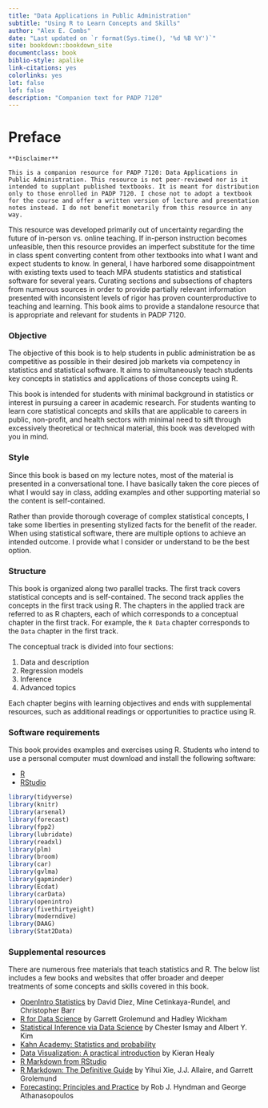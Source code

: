 ```yaml
--- 
title: "Data Applications in Public Administration"
subtitle: "Using R to Learn Concepts and Skills"
author: "Alex E. Combs"
date: "Last updated on `r format(Sys.time(), '%d %B %Y')`"
site: bookdown::bookdown_site
documentclass: book
biblio-style: apalike
link-citations: yes
colorlinks: yes
lot: false
lof: false
description: "Companion text for PADP 7120"
---
```


# Preface {-}

```block
**Disclaimer**

This is a companion resource for PADP 7120: Data Applications in Public Administration. This resource is not peer-reviewed nor is it intended to supplant published textbooks. It is meant for distribution only to those enrolled in PADP 7120. I chose not to adopt a textbook for the course and offer a written version of lecture and presentation notes instead. I do not benefit monetarily from this resource in any way.
```

This resource was developed primarily out of uncertainty regarding the future of in-person vs. online teaching. If in-person instruction becomes unfeasible, then this resource provides an imperfect substitute for the time in class spent converting content from other textbooks into what I want and expect students to know. In general, I have harbored some disappointment with existing texts used to teach MPA students statistics and statistical software for several years. Curating sections and subsections of chapters from numerous sources in order to provide partially relevant information presented with inconsistent levels of rigor has proven counterproductive to teaching and learning. This book aims to provide a standalone resource that is appropriate and relevant for students in PADP 7120.

### Objective {-}

The objective of this book is to help students in public administration be as competitive as possible in their desired job markets via competency in statistics and statistical software. It aims to simultaneously teach students key concepts in statistics and applications of those concepts using R.

This book is intended for students with minimal background in statistics or interest in pursuing a career in academic research. For students wanting to learn core statistical concepts and skills that are applicable to careers in public, non-profit, and health sectors with minimal need to sift through excessively theoretical or technical material, this book was developed with you in mind.

### Style {-}

Since this book is based on my lecture notes, most of the material is presented in a conversational tone. I have basically taken the core pieces of what I would say in class, adding examples and other supporting material so the content is self-contained. 

Rather than provide thorough coverage of complex statistical concepts, I take some liberties in presenting stylized facts for the benefit of the reader. When using statistical software, there are multiple options to achieve an intended outcome. I provide what I consider or understand to be the best option.

### Structure {-}

This book is organized along two parallel tracks. The first track covers statistical concepts and is self-contained. The second track applies the concepts in the first track using R. The chapters in the applied track are referred to as R chapters, each of which corresponds to a conceptual chapter in the first track. For example, the `R Data` chapter corresponds to the `Data` chapter in the first track.

The conceptual track is divided into four sections:

1. Data and description
2. Regression models
3. Inference
4. Advanced topics

Each chapter begins with learning objectives and ends with supplemental resources, such as additional readings or opportunities to practice using R.

### Software requirements {-}

This book provides examples and exercises using R. Students who intend to use a personal computer must download and install the following software:

- [R](https://cloud.r-project.org)
- [RStudio](https://rstudio.com/products/rstudio/download/)

```r
library(tidyverse)
library(knitr)
library(arsenal)
library(forecast)
library(fpp2)
library(lubridate)
library(readxl)
library(plm)
library(broom)
library(car)
library(gvlma)
library(gapminder)
library(Ecdat)
library(carData)
library(openintro)
library(fivethirtyeight)
library(moderndive)
library(DAAG)
library(Stat2Data)
```

### Supplemental resources {-}

There are numerous free materials that teach statistics and R. The below list includes a few books and websites that offer broader and deeper treatments of some concepts and skills covered in this book.

- [OpenIntro Statistics](https://www.openintro.org/book/os/) by David Diez, Mine Cetinkaya-Rundel, and Christopher Barr
- [R for Data Science](https://r4ds.had.co.nz) by Garrett Grolemund and Hadley Wickham
- [Statistical Inference via Data Science](https://moderndive.com/index.html) by Chester Ismay and Albert Y. Kim
- [Kahn Academy: Statistics and probability](https://www.khanacademy.org/math/statistics-probability)
- [Data Visualization: A practical introduction](https://socviz.co/index.html#preface) by Kieran Healy
- [R Markdown from RStudio](https://rmarkdown.rstudio.com/lesson-1.html)
- [R Markdown: The Definitive Guide](https://bookdown.org/yihui/rmarkdown/) by Yihui Xie, J.J. Allaire, and Garrett Grolemund
- [Forecasting: Principles and Practice](https://otexts.com/fpp2/) by Rob J. Hyndman and George Athanasopoulos
